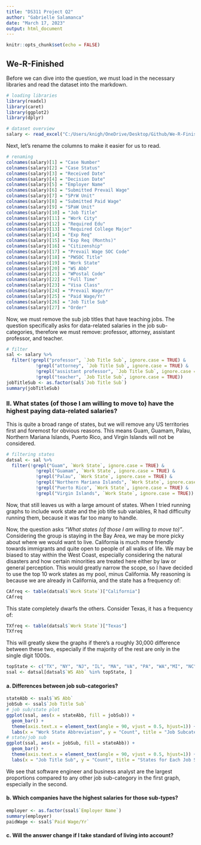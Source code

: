 ```yaml
---
title: "DS311 Project Q2"
author: "Gabrielle Salamanca"
date: "March 17, 2023"
output: html_document
---
```


```r
knitr::opts_chunk$set(echo = FALSE)
```

## We-R-Finished

Before we can dive into the question, we must load in the necessary libraries and read the dataset into the markdown.

```r
# loading libraries
library(readxl)
library(caret)
library(ggplot2)
library(dplyr)

# dataset overview
salary <- read_excel("C:/Users/knigh/OneDrive/Desktop/Github/We-R-Finished/salary/salary_data_states.xlsx")
```

Next, let's rename the columns to make it easier for us to read.

```r
# renaming
colnames(salary)[1] = "Case Number"
colnames(salary)[2] = "Case Status"
colnames(salary)[3] = "Received Date"
colnames(salary)[4] = "Decision Date"
colnames(salary)[5] = "Employer Name"
colnames(salary)[6] = "Submitted Prevail Wage"
colnames(salary)[7] = "SPrW Unit"
colnames(salary)[8] = "Submitted Paid Wage"
colnames(salary)[9] = "SPaW Unit"
colnames(salary)[10] = "Job Title"
colnames(salary)[11] = "Work City"
colnames(salary)[12] = "Required Edu"
colnames(salary)[13] = "Required College Major"
colnames(salary)[14] = "Exp Req"
colnames(salary)[15] = "Exp Req (Months)"
colnames(salary)[16] = "Citizenship"
colnames(salary)[17] = "Prevail Wage SOC Code"
colnames(salary)[18] = "PWSOC Title"
colnames(salary)[19] = "Work State"
colnames(salary)[20] = "WS Abb"
colnames(salary)[21] = "WPostal Code"
colnames(salary)[22] = "Full Time"
colnames(salary)[23] = "Visa Class"
colnames(salary)[24] = "Prevail Wage/Yr"
colnames(salary)[25] = "Paid Wage/Yr"
colnames(salary)[26] = "Job Title Sub"
colnames(salary)[27] = "Order"
```

Now, we must remove the sub job titles that have teaching jobs. The question specifically asks for data-related salaries in the job sub-categories, therefore we must remove: professor, attorney, assistant professor, and teacher.

```r
# filter
sal <- salary %>%
  filter(!grepl("professor", `Job Title Sub`, ignore.case = TRUE) & 
           !grepl("attorney", `Job Title Sub`, ignore.case = TRUE) &
           !grepl("assistant professor", `Job Title Sub`, ignore.case = TRUE) & 
           !grepl("teacher", `Job Title Sub`, ignore.case = TRUE))
jobTitleSub <- as.factor(sal$`Job Title Sub`)
summary(jobTitleSub)
```

### II. What states (of those I am willing to move to) have the highest paying data-related salaries?

This is quite a broad range of states, but we will remove any US territories first and foremost for obvious reasons. This means Guam, Guamam, Palau, Northern Mariana Islands, Puerto Rico, and Virgin Islands will not be considered. 

```r
# filtering states
datsal <- sal %>%
  filter(!grepl("Guam", `Work State`, ignore.case = TRUE) & 
           !grepl("Guamam", `Work State`, ignore.case = TRUE) &
           !grepl("Palau", `Work State`, ignore.case = TRUE) & 
           !grepl("Northern Mariana Islands", `Work State`, ignore.case = TRUE) &
           !grepl("Puerto Rico", `Work State`, ignore.case = TRUE) &
           !grepl("Virgin Islands", `Work State`, ignore.case = TRUE))
```

Now, that still leaves us with a large amount of states. When I tried running graphs to include work state and the job title sub variables, R had difficulty running them, because it was far too many to handle. 

Now, the question asks *"What states (of those I am willing to move to)"*. Considering the group is staying in the Bay Area, we may be more picky about where we would want to live. California is much more friendly towards immigrants and quite open to people of all walks of life. We may be biased to stay within the West Coast, especially considering the natural disasters and how certain minorities are treated here either by law or general perception. This would greatly narrow the scope, so I have decided to use the top 10 work states as my pool, minus California. My reasoning is because we are already in California, and the state has a frequency of:

```r
CAfreq <- table(datsal$`Work State`)["California"]
CAfreq
```

This state completely dwarfs the others. Consider Texas, it has a frequency of:

```r
TXfreq <- table(datsal$`Work State`)["Texas"]
TXfreq
```

This will greatly skew the graphs if there's a roughly 30,000 difference between these two, especially if the majority of the rest are only in the single digit 1000s.

```r
topState <- c("TX", "NY", "NJ", "IL", "MA", "VA", "PA", "WA","MI", "NC")
ssal <- datsal[datsal$`WS Abb` %in% topState, ]
```

#### a. Differences between job sub-categories?

```r
stateAbb <- ssal$`WS Abb`
jobSub <- ssal$`Job Title Sub`
# job sub/state plot
ggplot(ssal, aes(x = stateAbb, fill = jobSub)) + 
  geom_bar() + 
  theme(axis.text.x = element_text(angle = 90, vjust = 0.5, hjust=1)) +
  labs(x = "Work State Abbreviation", y = "Count", title = "Job Subcategories in Each State")
# state/job sub
ggplot(ssal, aes(x = jobSub, fill = stateAbb)) + 
  geom_bar() + 
  theme(axis.text.x = element_text(angle = 90, vjust = 0.5, hjust=1)) +
  labs(x = "Job Title Sub", y = "Count", title = "States for Each Job Subcategory")
```

We see that software engineer and business analyst are the largest proportions compared to any other job sub-category in the first graph, especially in the second.

#### b. Which companies have the highest salaries for those sub-types?

```r
employer <- as.factor(ssal$`Employer Name`)
summary(employer)
paidWage <- ssal$`Paid Wage/Yr`
```


#### c. Will the answer change if I take standard of living into account?

```r
```